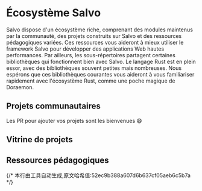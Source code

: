 
# Écosystème Salvo

Salvo dispose d'un écosystème riche, comprenant des modules maintenus par la communauté, des projets construits sur Salvo et des ressources pédagogiques variées. Ces ressources vous aideront à mieux utiliser le framework Salvo pour développer des applications Web hautes performances.
Par ailleurs, les sous-répertoires partagent certaines bibliothèques qui fonctionnent bien avec Salvo. Le langage Rust est en plein essor, avec des bibliothèques souvent petites mais nombreuses. Nous espérons que ces bibliothèques courantes vous aideront à vous familiariser rapidement avec l'écosystème Rust, comme une poche magique de Doraemon.

## Projets communautaires
Les PR pour ajouter vos projets sont les bienvenues 😄

<LinkCard
  href="https://github.com/Totodore/socketioxide"
  title="Socketioxide"
  description="Serveur socket.io implémenté en Rust, intégré à l'écosystème Tower et à la pile Tokio"
/>

<LinkCard
  href="https://gitee.com/hubert22/salvo-websocket"
  title="Websocket"
  description="Outil WebSocket pour le framework Salvo"
/>

<LinkCard
  href="https://github.com/mdddj/SalvoRsTool"
  title="SalvoRsTool"
  description="Plugin Salvo pour Idea RustRover, générant rapidement des modèles de code pour dto, router et service"
/>

<LinkCard
  href="https://github.com/DDtKey/protect-endpoints"
  title="protect-endpoints"
  description="Collection de composants pour protéger vos endpoints"
/>

<LinkCard
  href="https://git.4rs.nl/awiteb/salvo-captcha"
  title="salvo-captcha"
  description="Middleware CAPTCHA pour le framework Salvo"
/>

<LinkCard
  href="https://github.com/casbin-rs/salvo-casbin"
  title="salvo-casbin"
  description="Contrôle d'accès et authentification Casbin pour le framework Salvo"
/>

## Vitrine de projets

<LinkCard
  href="https://github.com/Ai00-X/ai00_server"
  title="AI00 RWKV Server"
  description="Serveur d'inférence d'API basé sur le modèle RWKV"
/>

<LinkCard
  href="https://github.com/lyqgit/salvo-admin"
  title="Salvo Admin"
  description="Framework de développement rapide en Rust basé sur salvo et Ruoyi-Vue3"
/>

<LinkCard
  href="https://github.com/feihua/salvo-admin"
  title="Salvo Admin"
  description="Système de gestion des permissions RBAC basé sur salvo et rbatis"
/>

<LinkCard
  href="https://gitlab.com/geospatialweb/rust-mvt-postgis"
  title="Geospatial Web"
  description="API REST Rust - Serveur de tuiles Martin MVT - PostGIS"
/>

<LinkCard
  href="https://github.com/alley-rs/alley-transfer"
  title="ALLEY"
  description="Logiciel de transfert rapide de fichiers entre terminaux sur le même réseau"
/>

<LinkCard
  href="https://github.com/AdrienPensart/musicbot"
  title="musicbot"
  description="Couteau suisse musical"
/>

<LinkCard
  href="https://github.com/lostb1t/replex"
  title="Replex"
  description="Réinventez vos recommandations Plex"
/>

<LinkCard
  href="https://github.com/SuanCaiYv/prim"
  title="Pure Rust Instant Message(PRIM)"
  description="Système de messagerie instantanée implémenté en Rust pur"
/>

<LinkCard
  href="https://github.com/prabirshrestha/rblog"
  title="rblog"
  description="Moteur de blog écrit en Rust"
/>

<LinkCard
  href="https://github.com/driftluo/myblog"
  title="myblog"
  description="Projet de blog personnel"
/>

<LinkCard
  href="https://github.com/opensound-org/opensound"
  title="opensound"
  description="Moteur de système audio professionnel utilisant salvo comme backend de serveur HTTP par défaut"
/>

<LinkCard
  href="https://github.com/josejachuf/static-api-rs"
  title="static-api"
  description="Application simple simulant une API REST basique"
/>

<LinkCard
  href="https://github.com/palpo-matrix-server/palpo"
  title="palpo"
  description="Implémentation d'un serveur Matrix en Rust"
/>

<LinkCard
  href="https://github.com/shenghui0779/yiirs"
  title="yiirs"
  description="Échafaudage de développement rapide d'API Rust (Salvo & Axum)"
/>

<LinkCard
  href="https://github.com/alley-rs/fluxy"
  title="luxy"
  description="Logiciel de transfert rapide de fichiers entre terminaux sur le même réseau"
/>

<LinkCard
  href="https://github.com/Tnze/ffxiv-best-craft"
  title="ffxiv-best-craft"
  description="Simulateur et solution de craft FF14 avec une interface graphique conviviale"
/>

<LinkCard
  href="https://github.com/SimonYen/System-Monitor-Server"
  title="System-Monitor-Server"
  description="Programme de surveillance de serveur écrit en Rust"
/>

<LinkCard
  href="https://github.com/mvt-proj/mvt-rs"
  title="mvt server"
  description="Serveur de tuiles vectorielles simple et rapide développé en Rust, utilisant le framework web Salvo"
/>

## Ressources pédagogiques

<LinkCard
  href="https://www.bilibili.com/video/BV1FS421N71D/"
  title="Tutoriel Rust Salvo pour débutants"
  description="Tutoriel d'introduction à Rust Salvo pour les débutants"
/>

<LinkCard
  href="https://www.bilibili.com/video/BV1Kg411b75s"
  title="Construire un carnet de vocabulaire avec Tera et Salvo"
  description="Construire une application Web simple de carnet de vocabulaire avec Tera et Salvo"
/>

<LinkCard
  href="https://www.youtube.com/watch?v=tf9x97eTcpk"
  title="Salvo est-il vraiment le framework web Rust le plus simple ?"
  description="Exploration pour savoir si Salvo est le framework web Rust le plus simple"
/>

<LinkCard
  href="https://www.youtube.com/watch?v=HlVf4mE8V9s"
  title="Salvo.rs - Un framework backend simple créé en Rust"
  description="Tutoriel en espagnol : Salvo.rs, un framework backend simple créé en Rust"
/>

<LinkCard
  href="https://www.youtube.com/watch?v=_j9tNhWbp8g"
  title="rust + dioxus peut-être"
  description="Tutoriel sur rust, salvo, dioxus live view et sqlx"
/>

<LinkCard
  href="https://www.youtube.com/watch?v=IuyQxpbxjb8"
  title="rust + dockerfile + fly"
  description="Tutoriel sur rust, salvo, dioxus live view, sqlx, docker et fly.io"
/>
{/* 本行由工具自动生成,原文哈希值:52ec9b388a607d6b637cf05aeb6c5b7a */}
